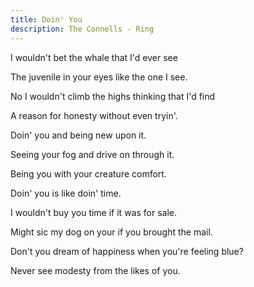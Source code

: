 ```yaml
---
title: Doin' You
description: The Connells - Ring
---
```


I wouldn't bet the whale that I'd ever see

The juvenile in your eyes like the one I see.

No I wouldn't climb the highs thinking that I'd find

A reason for honesty without even tryin'.

Doin' you and being new upon it.

Seeing your fog and drive on through it.

Being you with your creature comfort.

Doin' you is like doin' time.

I wouldn't buy you time if it was for sale.

Might sic my dog on your if you brought the mail.

Don't you dream of happiness when you're feeling blue?

Never see modesty from the likes of you.
